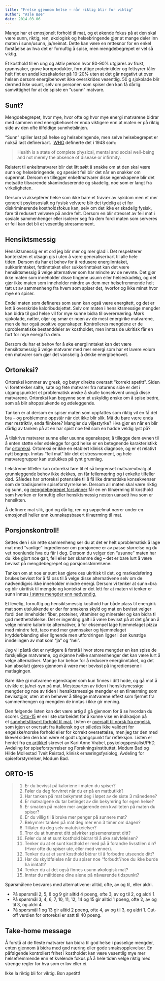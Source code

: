 ```yaml
---
title: "Frelse gjennom helse – når riktig blir for viktig"
author: "Asle Bøe"
date: 2014.03.06
---
```


Mange har et emosjonelt forhold til mat, og et økende fokus på at den skal være sunn, riktig, ren, økologisk og helsebringende gjør at mange deler inn maten i sunn/usunn, ja/neimat. Dette kan være en rettesnor for en enkel forståelse av hva det er fornuftig å spise, men mengdebegrepet er vel så viktig.

Et kosthold til en ung og aktiv person hvor 80-90% utgjøres av frukt, grønnsaker, grove kornprodukter, fornuftige proteinkilder og fettsyrer tåler helt fint en andel kosekalorier på 10-20% uten at det går negativt ut over helsen dersom energibehovet ikke overskrides vesentlig. 50 g sjokolade blir dermed ikke usunt, selv om personen som spiser den kan få dårlig samvittighet for at de spiste en “usunn” matvare.

## Sunt?

Mengdebegrepet, hvor mye, hvor ofte og hvor mye energi matvarene bidrar med sammen med energibehovet er enda viktigere enn at maten er på riktig side av den ofte tilfeldige sunnhetslinjen.

“Sunn” spiller løst på helse og helsebringende, men selve helsebegrepet er nokså løst definerbart.  [WHO](http://www.who.int/about/definition/en/print.html) definerte det i 1948 som:

> Health is a state of complete physical, mental and social well-being and not merely the absence of disease or infirmity.

Relatert til enkeltmatvarer blir det litt søkt å snakke om at den skal være sunn og helsebringende, og spesielt feil blir det når en snakker om supermat. Dersom en tillegger enkeltmatvarer disse egenskapene blir det motsatte tilsvarende skaminduserende og skadelig, noe som er langt fra virkeligheten.

Dersom vi aksepterer helse som ikke bare et fravær av sykdom men et mer generelt psykososialt og fysisk velvære blir det tydelig at et for diskriminerende kostholdsfokus kan, selv om det ikke er skadelig fysisk, føre til redusert velvære på andre felt. Dersom en blir stresset av feil mat i sosiale sammenhenger eller isolerer seg fra dem fordi maten som serveres er feil kan det bli et vesentlig stressmoment.

## Hensiktsmessig

Hensiktsmessig er et ord jeg blir mer og mer glad i. Det respekterer konteksten et utsagn gis i uten å være generaliserbart til alle hele tiden. Dersom du har et behov for å redusere energiinntaket, sukkerinntaket, fettinntaket eller sukkerinntaket kan det være hensiktsmessig å velge alternativer som har mindre av de nevnte. Det gjør ikke maten som inneholder disse tingene usunn eller helseskadelig, og det gjør ikke maten som inneholder mindre av dem mer helsefremmende helt tatt ut av sammenheng fra hvem som spiser det, hvorfor og ikke minst hvor mye en spiser.

Endel maten som defineres som sunn kan også være energitett, og det er lett å overskride kaloribudsjettet. Selv om maten i hensiktsmessige mengder kan bidra til god helse vil for mye kunne bidra til overernæring. Mørk sjokolade, nøtter, oljer og smør er noen av de mest energirike matvarene, men de har også positive egenskaper. Kontrolleres mengdene er de uproblematiske bestanddeler av kostholdet, men inntas de ukritisk får en fort for mye energi fra dem.

Dersom du har et behov for å øke energiinntaket kan det være hensiktsmessig å velge matvarer med mer energi som har et lavere volum enn matvarer som gjør det vanskelig å dekke energibehovet.

## Ortoreksi?

Ortoreksi kommer av gresk, og betyr direkte oversatt “korrekt apetitt”. Siden vi foretrekker salte, søte og fete matvarer fra naturens side er det i utgangspunktet et problematisk ønske å skulle konsekvent unngå disse matvarene. Ortoreksi kan begynne som et uskyldig ønske om å spise bedre, som så blir altoppslukende og ødeleggende.

Tanken er at dersom en spiser maten som oppfattes som riktig vil en få det bra – og problemene oppstår når det ikke blir slik. Må du bare være enda mer restriktiv, enda flinkere? Mangler du viljestyrke? Hva gjør en når en blir dårlig av tanken på at en har spist noe feil som en hadde veldig lyst på?

Å tilskrive matvarer sunne eller usunne egenskaper, å tillegge dem evnen til å enten støtte eller ødelegge for god helse er en betegnende karakteristikk for [ortoreksi](http://www.ntfe.no/utgaver/14-nr-1-2013/55-ortoreksi). Ortoreksi er ikke en etablert klinisk diagnose, og er et relativt nytt begrep. Inntas “feil mat” blir det et stressmoment, og hele matvaregrupper kan utelukkes på tynt grunnlag.

I ekstreme tilfeller kan ortoreksi føre til et så begrenset matvareutvalg at grunnleggende behov ikke dekkes, en får feilernæring og i enkelte tilfeller død. Således har ortoreksi potensiale til å få like dramatiske konsekvenser som de tradisjonelle spiseforstyrrelsene. Dersom all maten skal være riktig og sunn, og [mengdebegrepet forsvinner](http://journals.cambridge.org/download.php?file=%2FPNS%2FPNS71_OCE2%2FS0029665112001000a.pdf&code=cf8e0a32773bde281339879b90c07d0c) får en en tilnærming til kosthold som hverken er fornuftig eller hensiktsmessig nesten uansett hva som er hensikten.

Å definere mat slik, god og dårlig, ren og søppelmat nærer under en emosjonell heller enn kunnskapsbasert tilnærming til mat.

## Porsjonskontroll!

Settes den i sin rette sammenheng ser du at det er helt uproblematisk å lage mat med “vanlige” ingredienser om porsjonene er av passe størrelse og du vet noenlunde hva du får i deg. Dersom du velger den “usunne” maten har du ikke gjort noe galt, feil eller bør skamme deg – det er bare lurt å være bevisst på mengdebegrepet og porsjonsstørrelsene.

Tanken om at noe er sunt kan gjøre oss ukritisk til det, og markedsføring brukes bevisst for å få oss til å velge disse alternativene selv om de nødvendigvis ikke inneholder mindre energi. Dersom vi tenker at sunn=bra og blir ukritisk til mengde og kontekst er det lett for at maten vi tenker er sunn inntas[ i større mengder enn nødvendig.](http://www.ncbi.nlm.nih.gov/pubmed/23428941)

Et levelig, fornuftig og hensiktsmessig kosthold har både plass til energirik mat som utelukkende er der for smakens skyld og mat en bevisst velger fordi den inneholder fiber, proteiner, vitaminer og mineraler og kan bidra til god metthetsfølelse. Det er ingenting galt i å være bevisst på at det går an å velge mindre kaloririke alternativer, å for eksempel lage hjemmelaget pizza med mindre fett, taco med mer grønnsaker og hjemmelaget krydderblanding eller lignende men utfordringen ligger i den kunstige inndelingen av mat som “ja” og “nei”.

Jeg vil påstå det er nyttigere å forstå i hvor store mengder en kan spise de forskjellige matvarene, og skjønne hvilke sammenhenger det kan være lurt å velge alternativer. Mange har behov for å redusere energiinntaket, og det kan absolutt gjøres gjennom å være mer bevisst på ingrediensene i matlagingen.

Bare ikke gi matvarene egenskaper som kun finnes i ditt hode, og gå mot å utvikle et ja/nei-syn på mat. Mesteparten av tiden i hensiktsmessige mengder og noe av tiden i hensiktsmessige mengder er en tilnærming som bevisstgjør, uten at en behøver å tillegge matvarene effekt som fjernet fra sammenhengen og mengden de inntas i ikke gir mening.

Den følgende listen kan det være artig å gå gjennom for å se hvordan du scorer. [Orto-15](http://www.orthorexia.com/wp-content/uploads/2010/06/Donini-Orthorexia-Questionaire.pdf) er en liste utarbeidet for å kunne vise en indikasjon på et [sunnhetsfiksert forhold til mat.](http://www.orthorexia.com/wp-content/uploads/2010/06/Donini-Orthorexia-Questionaire.pdf) Listen er [oversatt til norsk fra engelsk](http://www.ntfe.no/utgaver/14-nr-1-2013/55-ortoreksi), som igjen er oversatt fra italiensk og er således ikke validert for engelske/norske forhold eller for korrekt oversettelse, men jeg tar den med likevel siden den kan være et godt utgangspunkt for refleksjon. Listen er hentet fra [en artikkel](http://www.ntfe.no/utgaver/14-nr-1-2013/55-ortoreksi) skrevet av Kari Anne Vrabel, psykologspesialist/PhD, Avdeling for spiseforstyrrelser og Forskningsinstituttet, Modum Bad og Hilde Mollestad Tveit Reistad, klinisk ernæringsfysiolog, Avdeling for spiseforstyrrelser, Modum Bad.

## ORTO-15

> 1.  Er du bevisst på kaloriene i maten du spiser?
> 2.  Føler du deg forvirret når du er på en matbutikk?
> 3.  Har tanken på mat bekymret deg i løpet av de siste 3 månedene?
> 4.  Er matvalgene du tar betinget av din bekymring for egen helse?
> 5.  Er smaken på maten mer avgjørende enn kvaliteten på maten du spiser?
> 6.  Er du villig til å bruke mer penger på sunnere mat?
> 7.  Bekymrer tanken på mat deg mer enn 3 timer om dagen?
> 8.  Tillater du deg selv matutskeielser?
> 9.  Tror du at humøret ditt påvirker spisemønsteret ditt?
> 10. Føler du at et sunt kosthold bidrar til å øke selvfølelsen?
> 11. Tenker du at et sunt kosthold er med på å forandre livsstilen din? (Hvor ofte du spiser ute, eller med venner).
> 12. Tenker du at et sunt kosthold bidrar til å forbedre utseende ditt?
> 13. Har du skyldfølelse når du spiser noe “forbudt”/noe du ikke burde ha inntatt?
> 14. Tenker du at det også finnes usunn økologisk mat?
> 15. Inntar du måltidene dine alene på nåværende tidspunkt?

Spørsmålene besvares med alternativene: alltid, ofte, av og til, eller aldri.

-   På spørsmål 2, 5, 8 og 9 gir alltid 4 poeng, ofte 3, av og til 2, og aldri 1.
-   På spørsmål 3, 4, 6, 7, 10, 11, 12, 14 og 15 gir alltid 1 poeng, ofte 2, av og til 3, og aldri 4.
-   På spørsmål 1 og 13 gir alltid 2 poeng, ofte 4, av og til 3, og aldri 1. Cut-off verdien for ortoreksi er satt til 40 poeng.

## Take-home message

Å forstå at de fleste matvarer kan bidra til god helse i passelige mengder, enten gjennom å bidra med god næring eller gode smaksopplevelser. En påfølgende kontrollert frihet i kostholdet kan være vesentlig mye mer helsefremmende enn et kvelende fokus på å hele tiden velge riktig med strenge regler for hva som er lov eller ei.

Ikke la riktig bli for viktig. Bon apetitt!
